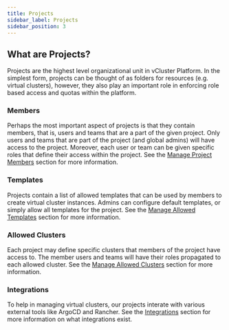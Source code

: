 ```yaml
---
title: Projects
sidebar_label: Projects
sidebar_position: 3
---
```


## What are Projects?

Projects are the highest level organizational unit in vCluster Platform. In the simplest form, projects can be thought of as
folders for resources (e.g. virtual clusters), however, they also play an important role in
enforcing role based access and quotas within the platform.

### Members

Perhaps the most important aspect of projects is that they contain members, that is, users and teams that are a part
of the given project. Only users and teams that are part of the project (and global admins) will have access to the
project. Moreover, each user or team can be given specific roles that define their access within the
project. See the [Manage Project Members](./settings/members) section for more information.

### Templates

Projects contain a list of allowed templates that can be used by members to create virtual
cluster instances. Admins can configure default templates, or simply allow all templates for the project.
See the [Manage Allowed Templates](./settings/templates) section for more information.

### Allowed Clusters

Each project may define specific clusters that members of the project have access to. The member users and teams
will have their roles propagated to each allowed cluster. See the [Manage Allowed Clusters](./settings/clusters) section for more information.

### Integrations

To help in managing virtual clusters, our projects interate with various external tools like ArgoCD and Rancher. See the [Integrations](integrations/) section for more information on what integrations exist.
